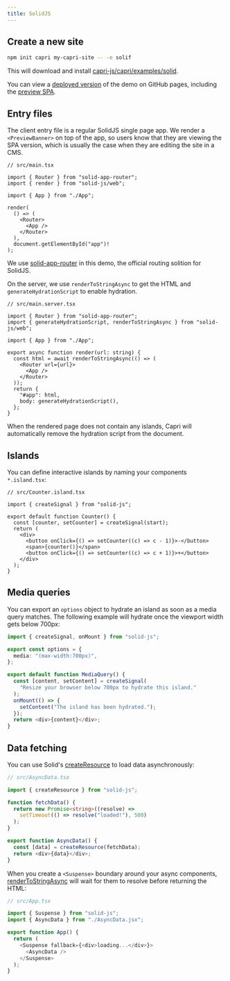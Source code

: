 ```yaml
---
title: SolidJS
---
```


## Create a new site

```bash
npm init capri my-capri-site -- -e solif
```

This will download and install [capri-js/capri/examples/solid](https://github.com/capri-js/capri/tree/main/examples/solid).

You can view a [deployed version](https://capri-js.github.io/capri/solid/) of the demo on GitHub pages, including
the [preview SPA](https://capri-js.github.io/capri/solid/preview/).

## Entry files

The client entry file is a regular SolidJS single page app. We render a `<PreviewBanner>`
on top of the app, so users know that they are viewing the SPA version, which is usually
the case when they are editing the site in a CMS.

```tsx
// src/main.tsx

import { Router } from "solid-app-router";
import { render } from "solid-js/web";

import { App } from "./App";

render(
  () => (
    <Router>
      <App />
    </Router>
  ),
  document.getElementById("app")!
);
```

We use [solid-app-router](https://github.com/solidjs/solid-app-router) in this demo, the official routing
solition for SolidJS.

On the server, we use `renderToStringAsync` to get the HTML and `generateHydrationScript` to enable hydration.

```tsx
// src/main.server.tsx

import { Router } from "solid-app-router";
import { generateHydrationScript, renderToStringAsync } from "solid-js/web";

import { App } from "./App";

export async function render(url: string) {
  const html = await renderToStringAsync(() => (
    <Router url={url}>
      <App />
    </Router>
  ));
  return {
    "#app": html,
    body: generateHydrationScript(),
  };
}
```

<Note>
  When the rendered page does not contain any islands, Capri will automatically
  remove the hydration script from the document.
</Note>

## Islands

You can define interactive islands by naming your components `*.island.tsx`:

```tsx
// src/Counter.island.tsx

import { createSignal } from "solid-js";

export default function Counter() {
  const [counter, setCounter] = createSignal(start);
  return (
    <div>
      <button onClick={() => setCounter((c) => c - 1)}>-</button>
      <span>{counter()}</span>
      <button onClick={() => setCounter((c) => c + 1)}>+</button>
    </div>
  );
}
```

## Media queries

You can export an `options` object to hydrate an island as soon as a media query matches.
The following example will hydrate once the viewport width gets below 700px:

```ts
import { createSignal, onMount } from "solid-js";

export const options = {
  media: "(max-width:700px)",
};

export default function MediaQuery() {
  const [content, setContent] = createSignal(
    "Resize your browser below 700px to hydrate this island."
  );
  onMount(() => {
    setContent("The island has been hydrated.");
  });
  return <div>{content}</div>;
}
```

## Data fetching

You can use Solid's [createResource](https://www.solidjs.com/docs/latest#createresource)
to load data asynchronously:

```ts
// src/AsyncData.tsx

import { createResource } from "solid-js";

function fetchData() {
  return new Promise<string>((resolve) =>
    setTimeout(() => resolve("loaded!"), 500)
  );
}

export function AsyncData() {
  const [data] = createResource(fetchData);
  return <div>{data}</div>;
}
```

When you create a `<Suspense>` boundary around your async components,
[renderToStringAsync](https://www.solidjs.com/docs/latest#rendertostringasync) will wait for
them to resolve before returning the HTML:

```ts
// src/App.tsx

import { Suspense } from "solid-js";
import { AsyncData } from "./AsyncData.jsx";

export function App() {
  return (
    <Suspense fallback={<div>loading...</div>}>
      <AsyncData />
    </Suspense>
  );
}
```
